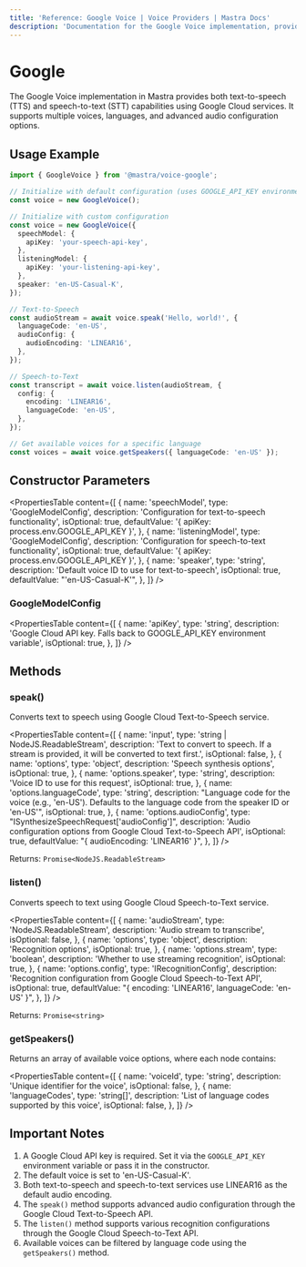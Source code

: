```yaml
---
title: 'Reference: Google Voice | Voice Providers | Mastra Docs'
description: 'Documentation for the Google Voice implementation, providing text-to-speech and speech-to-text capabilities.'
---
```


# Google

The Google Voice implementation in Mastra provides both text-to-speech (TTS) and speech-to-text (STT) capabilities using Google Cloud services. It supports multiple voices, languages, and advanced audio configuration options.

## Usage Example

```typescript
import { GoogleVoice } from '@mastra/voice-google';

// Initialize with default configuration (uses GOOGLE_API_KEY environment variable)
const voice = new GoogleVoice();

// Initialize with custom configuration
const voice = new GoogleVoice({
  speechModel: {
    apiKey: 'your-speech-api-key',
  },
  listeningModel: {
    apiKey: 'your-listening-api-key',
  },
  speaker: 'en-US-Casual-K',
});

// Text-to-Speech
const audioStream = await voice.speak('Hello, world!', {
  languageCode: 'en-US',
  audioConfig: {
    audioEncoding: 'LINEAR16',
  },
});

// Speech-to-Text
const transcript = await voice.listen(audioStream, {
  config: {
    encoding: 'LINEAR16',
    languageCode: 'en-US',
  },
});

// Get available voices for a specific language
const voices = await voice.getSpeakers({ languageCode: 'en-US' });
```

## Constructor Parameters

<PropertiesTable
  content={[
    {
      name: 'speechModel',
      type: 'GoogleModelConfig',
      description: 'Configuration for text-to-speech functionality',
      isOptional: true,
      defaultValue: '{ apiKey: process.env.GOOGLE_API_KEY }',
    },
    {
      name: 'listeningModel',
      type: 'GoogleModelConfig',
      description: 'Configuration for speech-to-text functionality',
      isOptional: true,
      defaultValue: '{ apiKey: process.env.GOOGLE_API_KEY }',
    },
    {
      name: 'speaker',
      type: 'string',
      description: 'Default voice ID to use for text-to-speech',
      isOptional: true,
      defaultValue: "'en-US-Casual-K'",
    },
  ]}
/>

### GoogleModelConfig

<PropertiesTable
  content={[
    {
      name: 'apiKey',
      type: 'string',
      description: 'Google Cloud API key. Falls back to GOOGLE_API_KEY environment variable',
      isOptional: true,
    },
  ]}
/>

## Methods

### speak()

Converts text to speech using Google Cloud Text-to-Speech service.

<PropertiesTable
  content={[
    {
      name: 'input',
      type: 'string | NodeJS.ReadableStream',
      description: 'Text to convert to speech. If a stream is provided, it will be converted to text first.',
      isOptional: false,
    },
    {
      name: 'options',
      type: 'object',
      description: 'Speech synthesis options',
      isOptional: true,
    },
    {
      name: 'options.speaker',
      type: 'string',
      description: 'Voice ID to use for this request',
      isOptional: true,
    },
    {
      name: 'options.languageCode',
      type: 'string',
      description:
        "Language code for the voice (e.g., 'en-US'). Defaults to the language code from the speaker ID or 'en-US'",
      isOptional: true,
    },
    {
      name: 'options.audioConfig',
      type: "ISynthesizeSpeechRequest['audioConfig']",
      description: 'Audio configuration options from Google Cloud Text-to-Speech API',
      isOptional: true,
      defaultValue: "{ audioEncoding: 'LINEAR16' }",
    },
  ]}
/>

Returns: `Promise<NodeJS.ReadableStream>`

### listen()

Converts speech to text using Google Cloud Speech-to-Text service.

<PropertiesTable
  content={[
    {
      name: 'audioStream',
      type: 'NodeJS.ReadableStream',
      description: 'Audio stream to transcribe',
      isOptional: false,
    },
    {
      name: 'options',
      type: 'object',
      description: 'Recognition options',
      isOptional: true,
    },
    {
      name: 'options.stream',
      type: 'boolean',
      description: 'Whether to use streaming recognition',
      isOptional: true,
    },
    {
      name: 'options.config',
      type: 'IRecognitionConfig',
      description: 'Recognition configuration from Google Cloud Speech-to-Text API',
      isOptional: true,
      defaultValue: "{ encoding: 'LINEAR16', languageCode: 'en-US' }",
    },
  ]}
/>

Returns: `Promise<string>`

### getSpeakers()

Returns an array of available voice options, where each node contains:

<PropertiesTable
  content={[
    {
      name: 'voiceId',
      type: 'string',
      description: 'Unique identifier for the voice',
      isOptional: false,
    },
    {
      name: 'languageCodes',
      type: 'string[]',
      description: 'List of language codes supported by this voice',
      isOptional: false,
    },
  ]}
/>

## Important Notes

1. A Google Cloud API key is required. Set it via the `GOOGLE_API_KEY` environment variable or pass it in the constructor.
2. The default voice is set to 'en-US-Casual-K'.
3. Both text-to-speech and speech-to-text services use LINEAR16 as the default audio encoding.
4. The `speak()` method supports advanced audio configuration through the Google Cloud Text-to-Speech API.
5. The `listen()` method supports various recognition configurations through the Google Cloud Speech-to-Text API.
6. Available voices can be filtered by language code using the `getSpeakers()` method.
